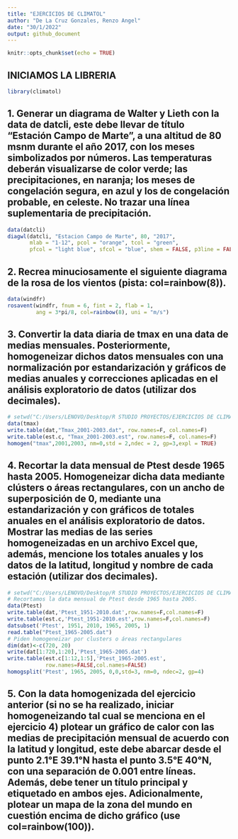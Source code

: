 ---
title: "EJERCICIOS DE CLIMATOL"
author: "De La Cruz Gonzales, Renzo Angel"
date: "30/1/2022"
output: github_document
---

```{r setup, include=FALSE}
knitr::opts_chunk$set(echo = TRUE)
```

## INICIAMOS LA LIBRERIA
```{r}
library(climatol)
```

## 1. Generar un diagrama de Walter y Lieth con la data de datcli, este debe llevar de título “Estación Campo de Marte”, a una altitud de 80 msnm durante el año 2017, con los meses simbolizados por números. Las temperaturas deberán visualizarse de color verde; las precipitaciones, en naranja; los meses de congelación segura, en azul y los de congelación probable, en celeste. No trazar una línea suplementaria de precipitación.

```{r}
data(datcli)
diagwl(datcli, "Estacion Campo de Marte", 80, "2017", 
       mlab = "1-12", pcol = "orange", tcol = "green", 
       pfcol = "light blue", sfcol = "blue", shem = FALSE, p3line = FALSE)
```

## 2. Recrea minuciosamente el siguiente diagrama de la rosa de los vientos (pista: col=rainbow(8)).

```{r}
data(windfr)
rosavent(windfr, fnum = 6, fint = 2, flab = 1, 
         ang = 3*pi/8, col=rainbow(8), uni = "m/s")
```

## 3. Convertir la data diaria de tmax en una data de medias mensuales. Posteriormente, homogeneizar dichos datos mensuales con una normalización por estandarización y gráficos de medias anuales y correcciones aplicadas en el análisis exploratorio de datos (utilizar dos decimales).

```{r}
# setwd("C:/Users/LENOVO/Desktop/R STUDIO PROYECTOS/EJERCICIOS DE CLIMATOLOGIA"), cambiamos el directorio a nuestra carpeta para que nos arroje los datos que vamos a homogeneizar sobre la data tmax.
data(tmax)
write.table(dat,"Tmax_2001-2003.dat", row.names=F, col.names=F)
write.table(est.c, "Tmax_2001-2003.est", row.names=F, col.names=F)
homogen("tmax",2001,2003, nm=0,std = 2,ndec = 2, gp=3,expl = TRUE)
```

## 4. Recortar la data mensual de Ptest desde 1965 hasta 2005. Homogeneizar dicha data mediante clústers o áreas rectangulares, con un ancho de superposición de 0, mediante una estandarización y con gráficos de totales anuales en el análisis exploratorio de datos. Mostrar las medias de las series homogeneizadas en un archivo Excel que, además, mencione los totales anuales y los datos de la latitud, longitud y nombre de cada estación (utilizar dos decimales).

```{r}
# setwd("C:/Users/LENOVO/Desktop/R STUDIO PROYECTOS/EJERCICIOS DE CLIMATOLOGIA"), cambiamos el directorio para que nos arroje los datos que vamos a homogeneizar sobre la data Ptest.
# Recortamos la data mensual de Ptest desde 1965 hasta 2005.
data(Ptest)
write.table(dat,'Ptest_1951-2010.dat',row.names=F,col.names=F)
write.table(est.c,'Ptest_1951-2010.est',row.names=F,col.names=F)
datsubset('Ptest', 1951, 2010, 1965, 2005, 1)
read.table("Ptest_1965-2005.dat")
# Piden homogeneizar por clusters o áreas rectangulares
dim(dat)<-c(720, 20)
write(dat[1:720,1:20],'Ptest_1965-2005.dat')
write.table(est.c[1:12,1:5],'Ptest_1965-2005.est',
            row.names=FALSE,col.names=FALSE)
homogsplit('Ptest', 1965, 2005, 0,0,std=3, nm=0, ndec=2, gp=4)
```

## 5. Con la data homogenizada del ejercicio anterior (si no se ha realizado, iniciar homogeneizando tal cual se menciona en el ejercicio 4) plotear un gráfico de calor con las medias de precipitación mensual de acuerdo con la latitud y longitud, este debe abarcar desde el punto 2.1°E 39.1°N hasta el punto 3.5°E 40°N, con una separación de 0.001 entre líneas. Además, debe tener un título principal y etiquetado en ambos ejes. Adicionalmente, plotear un mapa de la zona del mundo en cuestión encima de dicho gráfico (use col=rainbow(100)).

```{r}

```































